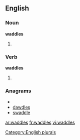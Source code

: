 
==English==

===Noun===
'''waddles'''

# {{plural of |[[waddle]]}}

===Verb===
'''waddles'''

# {{third-person singular of|[[waddle]]}}

===Anagrams===
* {{alphagram|addelsw}}
* [[dawdles#English|dawdles]]
* [[swaddle#English|swaddle]]

[[Category:English plurals]]

[[ar:waddles]]
[[fr:waddles]]
[[vi:waddles]]